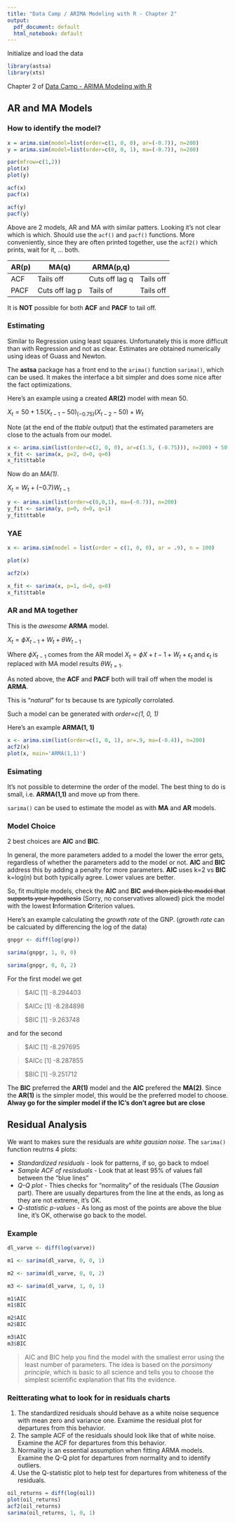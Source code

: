 ```yaml
---
title: "Data Camp / ARIMA Modeling with R - Chapter 2"
output:
  pdf_document: default
  html_notebook: default
---
```


Initialize and load the data

```r
library(astsa)
library(xts)
```

Chapter 2 of [Data Camp - ARIMA Modeling with R](https://www.datacamp.com/courses/arima-modeling-with-r)

## AR and MA Models

### How to identify the model?


```r
x = arima.sim(model=list(order=c(1, 0, 0), ar=(-0.7)), n=200)
y = arima.sim(model=list(order=c(0, 0, 1), ma=(-0.7)), n=200)

par(mfrow=c(1,2))
plot(x)
plot(y)

acf(x)
pacf(x)

acf(y)
pacf(y)
```

Above are 2 models, AR and MA with similar patters.  Looking it's not clear which is which.  Should use the `acf()` and `pacf()` functions.  More conveniently, since they are often printed together, use the `acf2()` which prints, wait for it, ... both.

 | AR(p) | MA(q) | ARMA(p,q)
---- | ---- | ---- | ----
ACF | Tails off | Cuts off lag q | Tails off
PACF | Cuts off lag p | Tails of | Tails off

It is **NOT** possible for both **ACF** and **PACF** to tail off.

### Estimating

Similar to Regression using least squares.  Unfortunately this is more difficult than with Regression and not as clear.  Estimates are obtained numerically using ideas of Guass and Newton.

The **astsa** package has a front end to the `arima()` function `sarima()`, which can be used.  It makes the interface a bit simpler and does some nice after the fact optimizations.

Here's an example using a created **AR(2)** model with mean 50.

$X_t = 50 + 1.5(X_{t-1} - 50) _ (-0.75)(X_{t-2} - 50) + W_t$

Note (at the end of the _ttable_ output) that the estimated parameters are close to the actuals from our model.

```r
x <- arima.sim(list(order=c(2, 0, 0), ar=c(1.5, (-0.75))), n=200) + 50
x_fit <- sarima(x, p=2, d=0, q=0)
x_fit$ttable
```

Now do an *MA(1)*.

$X_t = W_t + (-0.7) W_{t-1}$


```r
y <- arima.sim(list(order=c(0,0,1), ma=(-0.7)), n=200)
y_fit <- sarima(y, p=0, d=0, q=1)
y_fit$ttable
```

### YAE

```r
x <- arima.sim(model = list(order = c(1, 0, 0), ar = .9), n = 100) 

plot(x)

acf2(x)

x_fit <- sarima(x, p=1, d=0, q=0)
x_fit$ttable
```

### AR and MA together

This is the _awesome_  **ARMA** model.

$X_t = \phi X_{t-1} + W_t + \theta W_{t-1}$

Where $\phi X_{t-1}$ comes from the AR model $X_t = \phi X+{t-1} + W_t + \epsilon_t$ and $\epsilon_t$ is replaced with MA model results $\theta W_{t=1}$.

As noted above, the **ACF** and **PACF** both will trail off when the model is **ARMA**.

This is "_natural_" for ts because ts are _typically_ corrolated.

Such a model can be generated with _order=c(1, 0, 1)_

Here's an example **ARMA(1, 1)**

```r
x <- arima.sim(list(order=c(1, 0, 1), ar=.9, ma=(-0.4)), n=200)
acf2(x)
plot(x, main='ARMA(1,1)')
```

### Esimating

It's not possible to determine the order of the model.  The best thing to do is small, i.e. **ARMA(1,1)** and move up from there.

`sarima()` can be used to estimate the model as with **MA** and **AR** models.

### Model Choice

2 best choices are **AIC** and **BIC**.

In general, the more parameters added to a model the lower the error gets, regardless of whether the parameters add to the model or not.  **AIC** and **BIC** address this by adding a penalty for more parameters.  **AIC** uses k=2 vs **BIC** k=log(n) but both typically agree.  Lower values are better.

So, fit multiple models, check the **AIC** and **BIC** <strike>and then pick the model that supports your hypothesis</strike>  (Sorry, no conservatives allowed) pick the model with the lowest **I**nformation **C**riterion values.

Here's an example calculating the _growth rate_ of the GNP.  (_growth rate_ can be calcuated by differencing the log of the data)

```r
gnpgr <- diff(log(gnp))

sarima(gnpgr, 1, 0, 0)

sarima(gnpgr, 0, 0, 2)
```

For the first model we get

> $AIC
[1] -8.294403

> $AICc
[1] -8.284898

> $BIC
[1] -9.263748

and for the second

> $AIC
[1] -8.297695

> $AICc
[1] -8.287855

> $BIC
[1] -9.251712

The **BIC** preferred the **AR(1)** model and the **AIC** prefered the **MA(2)**.  Since the **AR(1)** is the simpler model, this would be the preferred model to choose.  **Alway go for the simpler model if the IC's don't agree but are close**

## Residual Analysis

We want to makes sure the residuals are _white gausian noise_.  The `sarima()` function reutrns 4 plots:

* *Standardized residuals* - look for patterns, if so, go back to mdoel
* *Sample ACF of resisduals* - Look that at least 95% of values fall between the "blue lines"
* *Q-Q plot* - Thies checks for "normality" of the residuals (The _Gausian_ part).  There are usually departures from the line at the ends, as long as they are not extreme, it's OK.
* *Q-statistic p-values* - As long as most of the points are above the blue line, it's OK, otherwise go back to the model.

### Example

```r
dl_varve <- diff(log(varve))

m1 <- sarima(dl_varve, 0, 0, 1)

m2 <- sarima(dl_varve, 0, 0, 2)

m3 <- sarima(dl_varve, 1, 0, 1)

m1$AIC
m1$BIC

m2$AIC
m2$BIC

m3$AIC
m3$BIC
```

> AIC and BIC help you find the model with the smallest error using the least number of parameters. The idea is based on the _parsimony principle_, which is basic to all science and tells you to choose the simplest scientific explanation that fits the evidence.

### Reitterating what to look for in residuals charts

1. The standardized residuals should behave as a white noise sequence with mean zero and variance one. Examime the residual plot for departures from this behavior.
2. The sample ACF of the residuals should look like that of white noise. Examine the ACF for departures from this behavior.
2. Normality is an essential assumption when fitting ARMA models. Examine the Q-Q plot for departures from normality and to identify outliers.
4. Use the Q-statistic plot to help test for departures from whiteness of the residuals.

```r

oil_returns = diff(log(oil))
plot(oil_returns)
acf2(oil_returns)
sarima(oil_returns, 1, 0, 1)
```
